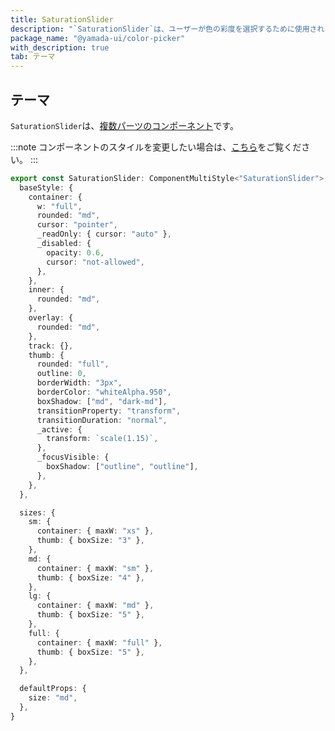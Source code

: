 ```yaml
---
title: SaturationSlider
description: "`SaturationSlider`は、ユーザーが色の彩度を選択するために使用されるコンポーネントです。"
package_name: "@yamada-ui/color-picker"
with_description: true
tab: テーマ
---
```


## テーマ

`SaturationSlider`は、[複数パーツのコンポーネント](/styled-system/theming/component-styles#複数パーツのコンポーネント)です。

:::note
コンポーネントのスタイルを変更したい場合は、[こちら](/styled-system/theming/customize-theme#コンポーネントのスタイルを変更する)をご覧ください。
:::

```ts
export const SaturationSlider: ComponentMultiStyle<"SaturationSlider"> = {
  baseStyle: {
    container: {
      w: "full",
      rounded: "md",
      cursor: "pointer",
      _readOnly: { cursor: "auto" },
      _disabled: {
        opacity: 0.6,
        cursor: "not-allowed",
      },
    },
    inner: {
      rounded: "md",
    },
    overlay: {
      rounded: "md",
    },
    track: {},
    thumb: {
      rounded: "full",
      outline: 0,
      borderWidth: "3px",
      borderColor: "whiteAlpha.950",
      boxShadow: ["md", "dark-md"],
      transitionProperty: "transform",
      transitionDuration: "normal",
      _active: {
        transform: `scale(1.15)`,
      },
      _focusVisible: {
        boxShadow: ["outline", "outline"],
      },
    },
  },

  sizes: {
    sm: {
      container: { maxW: "xs" },
      thumb: { boxSize: "3" },
    },
    md: {
      container: { maxW: "sm" },
      thumb: { boxSize: "4" },
    },
    lg: {
      container: { maxW: "md" },
      thumb: { boxSize: "5" },
    },
    full: {
      container: { maxW: "full" },
      thumb: { boxSize: "5" },
    },
  },

  defaultProps: {
    size: "md",
  },
}
```
